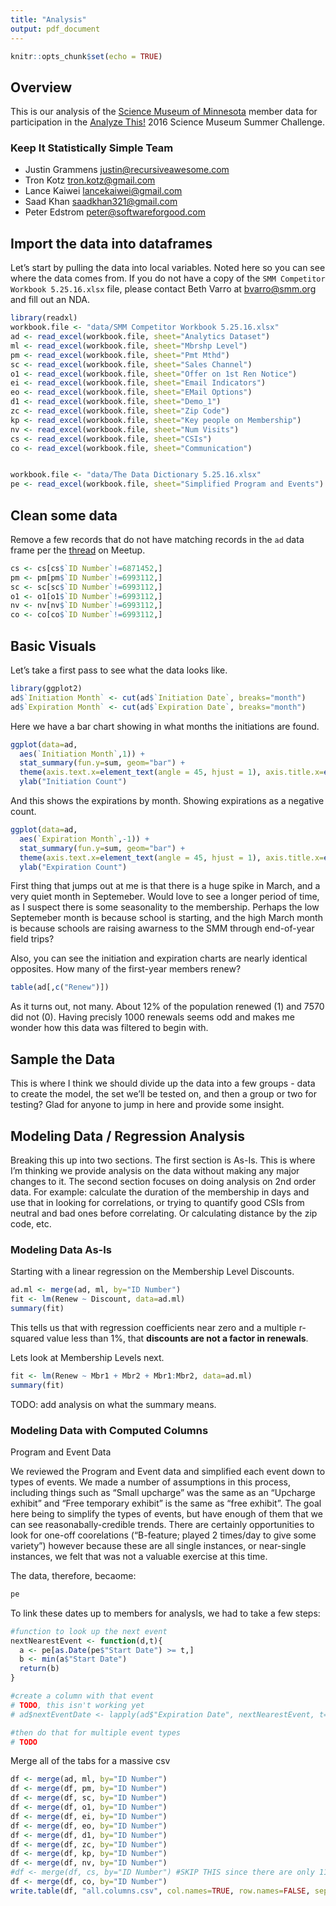 ```yaml
---
title: "Analysis"
output: pdf_document
---
```


```r
knitr::opts_chunk$set(echo = TRUE)
```

## Overview

This is our analysis of the [Science Museum of Minnesota](https://www.smm.org) member data for participation in the [Analyze This!](http://www.meetup.com/AnalyzeThis/) 2016 Science Museum Summer Challenge.

### Keep It Statistically Simple Team

- Justin Grammens <justin@recursiveawesome.com>
- Tron Kotz <tron.kotz@gmail.com>
- Lance Kaiwei <lancekaiwei@gmail.com>
- Saad Khan <saadkhan321@gmail.com>
- Peter Edstrom <peter@softwareforgood.com>


## Import the data into dataframes

Let's start by pulling the data into local variables. Noted here so you can see where the data comes from. If you do not have a copy of the `SMM Competitor Workbook 5.25.16.xlsx` file, please contact Beth Varro at <bvarro@smm.org> and fill out an NDA.

```r
library(readxl)
workbook.file <- "data/SMM Competitor Workbook 5.25.16.xlsx"
ad <- read_excel(workbook.file, sheet="Analytics Dataset")
ml <- read_excel(workbook.file, sheet="Mbrshp Level")
pm <- read_excel(workbook.file, sheet="Pmt Mthd")
sc <- read_excel(workbook.file, sheet="Sales Channel")
o1 <- read_excel(workbook.file, sheet="Offer on 1st Ren Notice")
ei <- read_excel(workbook.file, sheet="Email Indicators")
eo <- read_excel(workbook.file, sheet="EMail Options")
d1 <- read_excel(workbook.file, sheet="Demo_1")
zc <- read_excel(workbook.file, sheet="Zip Code")
kp <- read_excel(workbook.file, sheet="Key people on Membership")
nv <- read_excel(workbook.file, sheet="Num Visits")
cs <- read_excel(workbook.file, sheet="CSIs")
co <- read_excel(workbook.file, sheet="Communication")


workbook.file <- "data/The Data Dictionary 5.25.16.xlsx"
pe <- read_excel(workbook.file, sheet="Simplified Program and Events")
```

## Clean some data

Remove a few records that do not have matching records in the `ad` data frame per the [thread](http://www.meetup.com/AnalyzeThis/events/230716702/?read=1&_af=event&_af_eid=230716702&https=off) on Meetup.

```r
cs <- cs[cs$`ID Number`!=6871452,]
pm <- pm[pm$`ID Number`!=6993112,]
sc <- sc[sc$`ID Number`!=6993112,]
o1 <- o1[o1$`ID Number`!=6993112,]
nv <- nv[nv$`ID Number`!=6993112,]
co <- co[co$`ID Number`!=6993112,]
```

## Basic Visuals

Let's take a first pass to see what the data looks like. 

```r
library(ggplot2)
ad$`Initiation Month` <- cut(ad$`Initiation Date`, breaks="month")
ad$`Expiration Month` <- cut(ad$`Expiration Date`, breaks="month")
```

Here we have a bar chart showing in what months the initiations are found.

```r
ggplot(data=ad,
  aes(`Initiation Month`,1)) +
  stat_summary(fun.y=sum, geom="bar") +
  theme(axis.text.x=element_text(angle = 45, hjust = 1), axis.title.x=element_blank()) +
  ylab("Initiation Count")
```

And this shows the expirations by month. Showing expirations as a negative count.

```r
ggplot(data=ad,
  aes(`Expiration Month`,-1)) +
  stat_summary(fun.y=sum, geom="bar") +
  theme(axis.text.x=element_text(angle = 45, hjust = 1), axis.title.x=element_blank()) +
  ylab("Expiration Count")
```

First thing that jumps out at me is that there is a huge spike in March, and a very quiet month in Septemeber. Would love to see a longer period of time, as I suspect there is some seasonality to the membership. Perhaps the low Septemeber month is because school is starting, and the high March month is because schools are raising awarness to the SMM through end-of-year field trips? 

Also, you can see the initiation and expiration charts are nearly identical opposites. How many of the first-year members renew? 

```r
table(ad[,c("Renew")])
```

As it turns out, not many. About 12% of the population renewed (1) and 7570 did not (0). Having precisly 1000 renewals seems odd and makes me wonder how this data was filtered to begin with. 

## Sample the Data

This is where I think we should divide up the data into a few groups - data to create the model, the set we'll be tested on, and then a group or two for testing? Glad for anyone to jump in here and provide some insight. 

## Modeling Data / Regression Analysis

Breaking this up into two sections. The first section is As-Is. This is where I'm thinking we provide analysis on the data without making any major changes to it. The second section focuses on doing analysis on 2nd order data. For example: calculate the duration of the membership in days and use that in looking for correlations, or trying to quantify good CSIs from neutral and bad ones before correlating. Or calculating distance by the zip code, etc.

### Modeling Data As-Is

Starting with a linear regression on the Membership Level Discounts.

```r
ad.ml <- merge(ad, ml, by="ID Number")
fit <- lm(Renew ~ Discount, data=ad.ml)
summary(fit)
```

This tells us that with regression coefficients near zero and a multiple r-squared value less than 1%, that **discounts are not a factor in renewals**.

Lets look at Membership Levels next.

```r
fit <- lm(Renew ~ Mbr1 + Mbr2 + Mbr1:Mbr2, data=ad.ml)
summary(fit)
```

TODO: add analysis on what the summary means.

### Modeling Data with Computed Columns

Program and Event Data

We reviewed the Program and Event data and simplified each event down to types of events. We made a number of assumptions in this process, including things such as "Small upcharge" was the same as an "Upcharge exhibit" and "Free temporary exhibit" is the same as "free exhibit". The goal here being to simplify the types of events, but have enough of them that we can see reasonabally-credible trends. There are certainly opportunities to look for one-off coorelations ("B-feature; played 2 times/day to give some variety") however because these are all single instances, or near-single instances, we felt that was not a valuable exercise at this time. 

The data, therefore, becaome:

```r
pe
```

To link these dates up to members for analysls, we had to take a few steps:

```r
#function to look up the next event
nextNearestEvent <- function(d,t){
  a <- pe[as.Date(pe$"Start Date") >= t,]
  b <- min(a$"Start Date")
  return(b)
}

#create a column with that event
# TODO, this isn't working yet
# ad$nextEventDate <- lapply(ad$"Expiration Date", nextNearestEvent, t="Expiration Date")

#then do that for multiple event types
# TODO
```

Merge all of the tabs for a massive csv

```r

df <- merge(ad, ml, by="ID Number")
df <- merge(df, pm, by="ID Number")
df <- merge(df, sc, by="ID Number")
df <- merge(df, o1, by="ID Number")
df <- merge(df, ei, by="ID Number")
df <- merge(df, eo, by="ID Number")
df <- merge(df, d1, by="ID Number")
df <- merge(df, zc, by="ID Number")
df <- merge(df, kp, by="ID Number")
df <- merge(df, nv, by="ID Number")
#df <- merge(df, cs, by="ID Number") #SKIP THIS since there are only 1192 observations
df <- merge(df, co, by="ID Number")
write.table(df, "all.columns.csv", col.names=TRUE, row.names=FALSE, sep=",")

```
